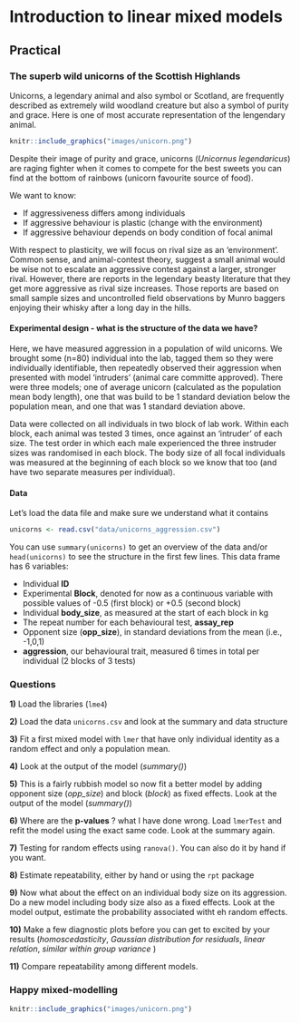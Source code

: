 # Introduction to linear mixed models



## Practical


### The superb wild unicorns of the Scottish Highlands

Unicorns, a legendary animal and also symbol or Scotland, are frequently described as extremely wild woodland creature but also a symbol of purity and grace. Here is one of most accurate representation of the lengendary animal.

```r
knitr::include_graphics("images/unicorn.png")
```


Despite their image of purity and grace, unicorns (*Unicornus legendaricus*) are raging fighter when it comes to compete for the best sweets you can find at the bottom of rainbows (unicorn favourite source of food).

We want to know:

* If aggressiveness differs among individuals
* If aggressive behaviour is plastic (change with the environment)
* If aggressive behaviour depends on body condition of focal animal
<!-- * If individuals differ in their plasticity -->

With respect to plasticity, we will focus on rival size as an 'environment'. Common sense, and animal-contest theory, suggest a small animal would be wise not to escalate an aggressive contest against a larger, stronger rival. However, there are reports in the legendary beasty literature that they get more aggressive as rival size increases. Those reports are based on small sample sizes and uncontrolled field observations by Munro baggers enjoying their whisky after a long day in the hills.

#### Experimental design -  what is the structure of the data we have?

Here, we have measured aggression in a population of wild unicorns. We brought some (n=80) individual into the lab, tagged them so they were individually identifiable, then repeatedly observed their aggression when presented with  model 'intruders' (animal care committe approved). There were three models; one of average unicorn (calculated as the population mean body length), one that was build to be 1 standard deviation below the population mean, and one that was 1 standard deviation above.

Data were collected on all individuals in two block of lab work. Within each block, each animal was tested 3 times, once against an 'intruder' of each size. The test order in which each male experienced the three instruder sizes was randomised in each block. The body size of all focal individuals was measured at the beginning of each block so we know that too (and have two separate measures per individual).

#### Data

Let's load the data file and make sure we understand what it contains
```r

unicorns <- read.csv("data/unicorns_aggression.csv")
```

You can use `summary(unicorns)` to get an overview of the data and/or `head(unicorns)` to see the structure in the first few lines. This data frame has 6 variables:

* Individual __ID__
* Experimental __Block__, denoted for now as a continuous variable with possible values of -0.5 (first block) or +0.5 (second block)
* Individual __body_size__, as measured at the start of each block in kg
* The repeat number for each behavioural test, __assay_rep__
* Opponent size (__opp_size__), in standard deviations from the mean (i.e., -1,0,1)
* __aggression__, our behavioural trait, measured 6 times in total per individual (2 blocks of 3 tests)


### Questions

**1)** Load the libraries (`lme4`)

**2)** Load the data `unicorns.csv` and look at the summary and data structure

**3)** Fit a first mixed model with `lmer` that have only individual identity as a random effect and only a population mean.

**4)** Look at the output of the model (*summary()*)

**5)** This is a fairly rubbish model so now fit a better model by adding opponent size (*opp_size*) and block (*block*) as fixed effects. Look at the output of the model (*summary()*)

**6)** Where are the **p-values** ? what I have done wrong. Load `lmerTest` and refit the model using the exact same code. Look at the summary again.

**7)** Testing for random effects using `ranova()`. You can also do it by hand if you want.

**8)** Estimate repeatability, either by hand or using the `rpt` package

**9)** Now what about the effect on an individual body size on its aggression. Do a new model including body size also as a fixed effects. Look at the model output, estimate the probability associated witht eh random effects.

**10)** Make a few diagnostic plots before you can get to excited by your results (*homoscedasticity*, *Gaussian distribution for residuals*, *linear relation*, *similar within group variance* )

**11)** Compare repeatability among different models.


### Happy mixed-modelling

```r
knitr::include_graphics("images/unicorn.png")
```
